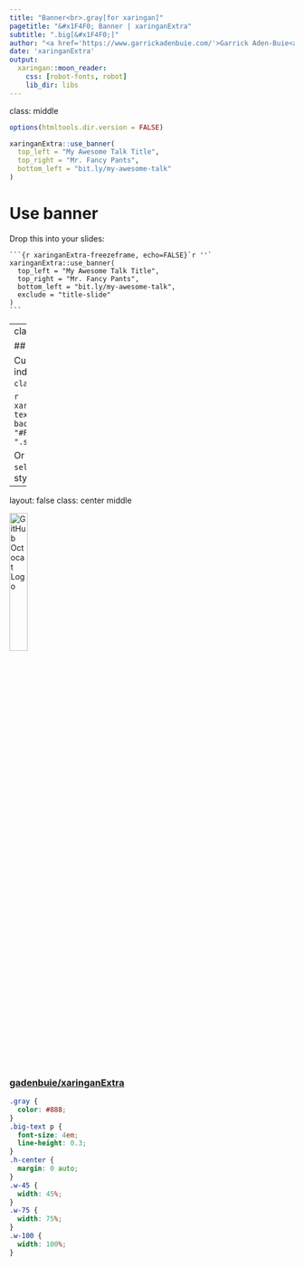 ```yaml
---
title: "Banner<br>.gray[for xaringan]"
pagetitle: "&#x1F4F0; Banner | xaringanExtra"
subtitle: ".big[&#x1F4F0;]"
author: "<a href='https://www.garrickadenbuie.com/'>Garrick Aden-Buie<a>"
date: 'xaringanExtra'
output:
  xaringan::moon_reader:
    css: [robot-fonts, robot]
    lib_dir: libs
---
```


class: middle

```r
options(htmltools.dir.version = FALSE)

xaringanExtra::use_banner(
  top_left = "My Awesome Talk Title",
  top_right = "Mr. Fancy Pants",
  bottom_left = "bit.ly/my-awesome-talk"
)
```

# Use banner

Drop this into your slides:

````
```{r xaringanExtra-freezeframe, echo=FALSE}`r ''`
xaringanExtra::use_banner(
  top_left = "My Awesome Talk Title",
  top_right = "Mr. Fancy Pants",
  bottom_left = "bit.ly/my-awesome-talk",
  exclude = "title-slide"
)
```
````

---
class: middle special-slide

## Style Banner

Customize banners for an individual slide (this one has `class: special-slide`)

```r
xaringanExtra::style_banner(
  text_color = "#1874CD",
  background_color = "#F0F8FF",
  selector = ".special-slide"
)
```

Or call `style_banner()` without `selector` to set default banner styles.

---
layout: false
class: center middle

<img src="https://github.githubassets.com/images/modules/logos_page/GitHub-Mark.png" width="25%" alt="GitHub Octocat Logo" />

### [gadenbuie/xaringanExtra](https://github.com/gadenbuie/xaringanExtra)


```css
.gray {
  color: #888;
}
.big-text p {
  font-size: 4em;
  line-height: 0.3;
}
.h-center {
  margin: 0 auto;
}
.w-45 {
  width: 45%;
}
.w-75 {
  width: 75%;
}
.w-100 {
  width: 100%;
}
```
